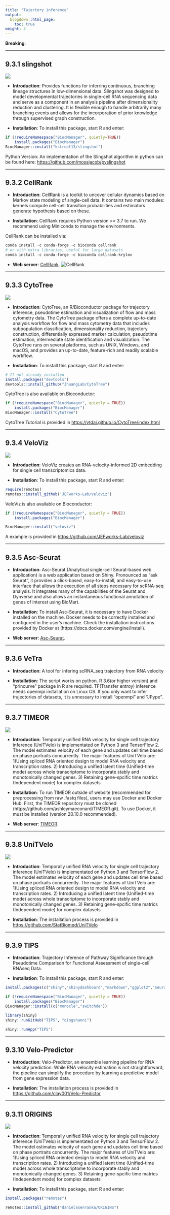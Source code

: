 ```yaml
---
title: "Tajectory inference"
output:
  blogdown::html_page:
    toc: true
weight: 3
---
```


**Breaking**: 


---

## 9.3.1 **slingshot**
![](/images/slingshot_sticker.png?width=20pc)

- **Introduction**: Provides functions for inferring continuous, branching lineage structures in low-dimensional data. Slingshot was designed to model developmental trajectories in single-cell RNA sequencing data and serve as a component in an analysis pipeline after dimensionality reduction and clustering. It is flexible enough to handle arbitrarily many branching events and allows for the incorporation of prior knowledge through supervised graph construction.

- **Installation**: To install this package, start R and enter:

```r
if (!requireNamespace("BiocManager", quietly=TRUE))
    install.packages("BiocManager")
BiocManager::install("kstreet13/slingshot")
```

Python Version: An implementation of the Slingshot algorithm in python can be found here: <https://github.com/mossjacob/pyslingshot>

---

## 9.3.2 **CellRank**

- **Introduction**: CellRank is a toolkit to uncover cellular dynamics based on Markov state modeling of single-cell data. It contains two main modules: kernels compute cell-cell transition probabilities and estimators generate hypothesis based on these. 

- **Installation**: CellRank requires Python version >= 3.7 to run. We recommend using Miniconda to manage the environments.

CellRank can be installed via:
```python
conda install -c conda-forge -c bioconda cellrank
# or with extra libraries, useful for large datasets
conda install -c conda-forge -c bioconda cellrank-krylov
```
 
- **Web server**: [CellRank](https://cellrank.org/).
![CellRank](/images/CellRank.jpg?width=50pc)


---

## 9.3.3 **CytoTree**
![](/images/CytoTree.png?width=15pc)

- **Introduction**: CytoTree, an R/Bioconductor package for trajectory inference, pseudotime estimation and visualization of flow and mass cytometry data. The CytoTree package offers a complete up-to-date analysis workflow for flow and mass cytometry data that includes subpopulation classification, dimensionality reduction, trajectory construction, differentially expressed marker calculation, pseudotime estimation, intermediate state identification and visualization. The CytoTree runs on several platforms, such as UNIX, Windows, and macOS, and provides an up-to-date, feature-rich and readily scalable workflow.

- **Installation**: To install this package, start R and enter:

```r
# If not already installed
install.packages("devtools") 
devtools::install_github("JhuangLab/CytoTree")
```

CytoTree is also available on Bioconductor:

```r
if (!requireNamespace("BiocManager", quietly = TRUE))
    install.packages("BiocManager")
BiocManager::install("CytoTree")
```
CytoTree Tutorial is provided in <https://ytdai.github.io/CytoTree/index.html>

---

## 9.3.4 **VeloViz**
![](/images/VeloViz.png?width=15pc)

- **Introduction**: VeloViz creates an RNA-velocity-informed 2D embedding for single cell transcriptomics data.

- **Installation**: To install this package, start R and enter:

```r
require(remotes)
remotes::install_github('JEFworks-Lab/veloviz')
```

VeloViz is also available on Bioconductor:

```r
if (!requireNamespace("BiocManager", quietly = TRUE))
    install.packages("BiocManager")

BiocManager::install("veloviz")

```
A example is provided in <https://github.com/JEFworks-Lab/veloviz>

---

## 9.3.5 **Asc-Seurat**

- **Introduction**: Asc-Seurat (Analytical single-cell Seurat-based web application) is a web application based on Shiny. Pronounced as “ask Seurat”, it provides a click-based, easy-to-install, and easy-to-use interface that allows the execution of all steps necessary for scRNA-seq analysis. It integrates many of the capabilities of the Seurat and Dynverse and also allows an instantaneous functional annotation of genes of interest using BioMart.

- **Installation**: To install Asc-Seurat, it is necessary to have Docker installed on the machine. Docker needs to be correctly installed and configured in the user’s machine. Check the installation instructions provided by Docker at (https://docs.docker.com/engine/install).

- **Web server**: [Asc-Seurat](https://asc-seurat.readthedocs.io/en/latest/index.html).

---

## 9.3.6 **VeTra**

- **Introduction**: A tool for infering scRNA_seq trajectory from RNA velocity

- **Installation**: The script works on python. R 3.6(or higher version) and "princurve" package in R are required. TF(Transfer entroy) inference needs openmpi installation on Linux OS. If you only want to infer trajectories of datasets, it is unnessary to install "openmpi" and "JPype".

---

## 9.3.7 **TIMEOR**
![](/images/TIMEOR.png?width=25pc)

- **Introduction**: Temporally unified RNA velocity for single cell trajectory inference (UniTVelo) is implementated on Python 3 and TensorFlow 2. The model estimates velocity of each gene and updates cell time based on phase portraits concurrently. The major features of UniTVelo are: 1)Using spliced RNA oriented design to model RNA velocity and transcription rates. 2) Introducing a unified latent time (Unified-time mode) across whole transcriptome to incorporate stably and monotonically changed genes. 3) Retaining gene-spcific time matrics (Independent mode) for complex datasets

- **Installation**: To run TIMEOR outside of website (recommended for preprocessing from raw .fastq files), users may use Docker and Docker Hub. First, the TIMEOR repository must be cloned (https://github.com/ashleymaeconard/TIMEOR.git). To use Docker, it must be installed (version 20.10.0 recommended).

- **Web server**: [TIMEOR](https://timeor.brown.edu/app/timeor).

---

## 9.3.8 **UniTVelo**
![](/images/UniTVelo.png?width=25pc)

- **Introduction**: Temporally unified RNA velocity for single cell trajectory inference (UniTVelo) is implementated on Python 3 and TensorFlow 2. The model estimates velocity of each gene and updates cell time based on phase portraits concurrently. The major features of UniTVelo are: 1)Using spliced RNA oriented design to model RNA velocity and transcription rates. 2) Introducing a unified latent time (Unified-time mode) across whole transcriptome to incorporate stably and monotonically changed genes. 3) Retaining gene-spcific time matrics (Independent mode) for complex datasets

- **Installation**: The installation process is provided in <https://github.com/StatBiomed/UniTVelo>

---

## 9.3.9 **TIPS**

- **Introduction**: Trajectory Inference of Pathway Significance through Pseudotime Comparison for Functional Assessment of single-cell RNAseq Data.

- **Installation**: To install this package, start R and enter:

```r
install.packages(c("shiny","shinydashboard","markdown","ggplot2","Seurat","kohonen","viridis"))

if (!requireNamespace("BiocManager", quietly = TRUE))
    install.packages("BiocManager")
BiocManager::install(c("monocle","switchde"))

library(shiny)
shiny::runGitHub("TIPS", "qingshanni") 

shiny::runApp("TIPS")
```

---

## 9.3.10 **Velo-Predictor**

- **Introduction**: Velo-Predictor, an ensemble learning pipeline for RNA velocity prediction. While RNA velocity estimation is not straightforward, the pipeline can simplify the procedure by learning a predictive model from gene expression data.

- **Installation**: The installation process is provided in <https://github.com/clay001/Velo-Predictor>

---

## 9.3.11 **ORIGINS**
![](/images/ORIGINS.png?width=15pc)

- **Introduction**: Temporally unified RNA velocity for single cell trajectory inference (UniTVelo) is implementated on Python 3 and TensorFlow 2. The model estimates velocity of each gene and updates cell time based on phase portraits concurrently. The major features of UniTVelo are: 1)Using spliced RNA oriented design to model RNA velocity and transcription rates. 2) Introducing a unified latent time (Unified-time mode) across whole transcriptome to incorporate stably and monotonically changed genes. 3) Retaining gene-spcific time matrics (Independent mode) for complex datasets

- **Installation**: To install this package, start R and enter:

```r
install.packages("remotes")

remotes::install_github("danielasenraoka/ORIGINS")
```


